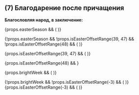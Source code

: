 
## (7) Благодарение после причащения

**Благословляя народ, в заключение:**

<MdxLoader src="Liturgies/Vernie/Blagodarenie/SpasiBozhe" />

{props.easterSeason && (
  <MdxLoader src="Shared/EasterTroparion" />
)}

{!props.easterSeason && !props.isEasterOffsetRange(39, 47) && !props.isEasterOffsetRange(48) && (
  <MdxLoader src="Liturgies/Vernie/Blagodarenie/MiUzreli" />
)}

{props.isEasterOffsetRange(39, 47) && (
  <MdxLoader src="Shared/AscensionTroparion" />
)}

{props.isEasterOffsetRange(48) && <MdxLoader src="Shared/RoditelskayaTroparion" />}

<MdxLoader src="Liturgies/Vernie/Blagodarenie/Okonchanie" />

{props.brightWeek && (
  <MdxLoader src="Shared/EasterTroparion" />
)}

{!props.brightWeek && !props.isEasterOffsetRange(-3) && (
  <MdxLoader src="Liturgies/Vernie/Blagodarenie/DaIspolnatsa" />
)}
{props.isEasterOffsetRange(-3) && (
  <MdxLoader src="Shared/TrapeziTainstvennoi" />
)}
